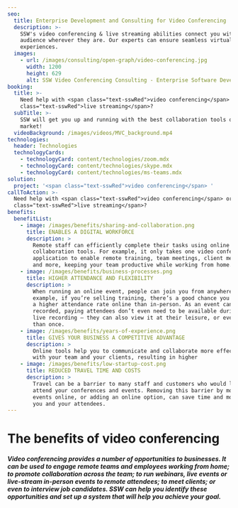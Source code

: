```yaml
---
seo:
  title: Enterprise Development and Consulting for Video Conferencing
  description: >-
    SSW's video conferencing & live streaming abilities connect you with your
    audience wherever they are. Our experts can ensure seamless virtual
    experiences.
  images:
    - url: /images/consulting/open-graph/video-conferencing.jpg
      width: 1200
      height: 629
      alt: SSW Video Conferencing Consulting - Enterprise Software Development
booking:
  title: >-
    Need help with <span class="text-sswRed">video conferencing</span> or <span
    class="text-sswRed">live streaming</span>?
  subTitle: >-
    SSW will get you up and running with the best collaboration tools on the
    market!
  videoBackground: /images/videos/MVC_background.mp4
technologies:
  header: Technologies
  technologyCards:
    - technologyCard: content/technologies/zoom.mdx
    - technologyCard: content/technologies/skype.mdx
    - technologyCard: content/technologies/ms-teams.mdx
solution:
  project: '<span class="text-sswRed">video conferencing</span> '
callToAction: >-
  Need help with <span class="text-sswRed">video conferencing</span> or <span
  class="text-sswRed">live streaming</span>?
benefits:
  benefitList:
    - image: /images/benefits/sharing-and-collaboration.png
      title: ENABLES A DIGITAL WORKFORCE
      description: >
        Remote staff can efficiently complete their tasks using online
        collaboration tools. For example, it only takes one video conferencing
        application to enable remote training, team meetings, client meetings,
        and more, keeping your team productive while working from home.
    - image: /images/benefits/business-processes.png
      title: HIGHER ATTENDANCE AND FLEXIBILITY
      description: >
        When running an online event, people can join you from anywhere! For
        example, if you’re selling training, there’s a good chance you will have
        a higher attendance rate online than in-person. As an event can also be
        recorded, paying attendees don’t even need to be available during the
        live recording – they can also view it at their leisure, or even more
        than once.
    - image: /images/benefits/years-of-experience.png
      title: GIVES YOUR BUSINESS A COMPETITIVE ADVANTAGE
      description: >
        Online tools help you to communicate and collaborate more effectively
        with your team and your clients, resulting in higher
    - image: /images/benefits/low-startup-cost.png
      title: REDUCED TRAVEL TIME AND COSTS
      description: >
        Travel can be a barrier to many staff and customers who would like to
        attend your conferences and events. Removing this barrier by moving your
        events online, or adding an online option, can save time and money for
        you and your attendees.
---
```


# The benefits of video conferencing

##### Video conferencing provides a number of opportunities to businesses. It can be used to engage remote teams and employees working from home; to promote collaboration across the team; to run webinars, live events or live-stream in-person events to remote attendees; to meet clients; or even to interview job candidates. SSW can help you identify these opportunities and set up a system that will help you achieve your goal.
